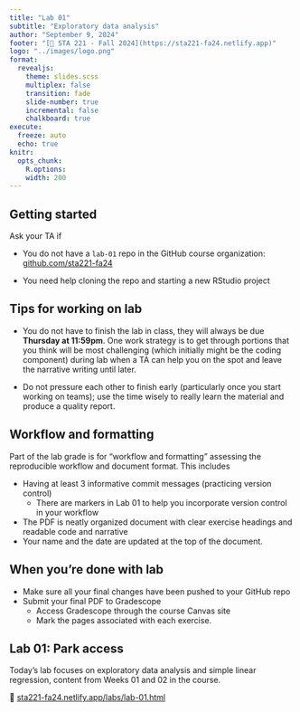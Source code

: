 ```yaml
---
title: "Lab 01"
subtitle: "Exploratory data analysis"
author: "September 9, 2024"
footer: "[🔗 STA 221 - Fall 2024](https://sta221-fa24.netlify.app)"
logo: "../images/logo.png"
format: 
  revealjs:
    theme: slides.scss
    multiplex: false
    transition: fade
    slide-number: true
    incremental: false 
    chalkboard: true
execute:
  freeze: auto
  echo: true
knitr:
  opts_chunk: 
    R.options:      
    width: 200
---
```


## Getting started 

Ask your TA if

-   You do not have a `lab-01` repo in the GitHub course organization: [github.com/sta221-fa24](https://github.com/sta221-fa24)

-   You need help cloning the repo and starting a new RStudio project

## Tips for working on lab

-   You do not have to finish the lab in class, they will always be due **Thursday at 11:59pm**. One work strategy is to get through portions that you think will be most challenging (which initially might be the coding component) during lab when a TA can help you on the spot and leave the narrative writing until later.

-   Do not pressure each other to finish early (particularly once you start working on teams); use the time wisely to really learn the material and produce a quality report.

## Workflow and formatting

Part of the lab grade is for "workflow and formatting" assessing the reproducible workflow and document format. This includes

-   Having at least 3 informative commit messages (practicing version control)
    -   There are markers in Lab 01 to help you incorporate version control in your workflow
-   The PDF is neatly organized document with clear exercise headings and readable code and narrative
-    Your name and the date are updated at the top of the document.

## **When you're done with lab**

-   Make sure all your final changes have been pushed to your GitHub repo
-   Submit your final PDF to Gradescope
    -   Access Gradescope through the course Canvas site
    -   Mark the pages associated with each exercise.

## Lab 01: Park access

Today's lab focuses on exploratory data analysis and simple linear regression, content from Weeks 01 and 02 in the course.

🔗 [sta221-fa24.netlify.app/labs/lab-01.html](https://sta221-fa24.netlify.app/labs/lab-01.html)
